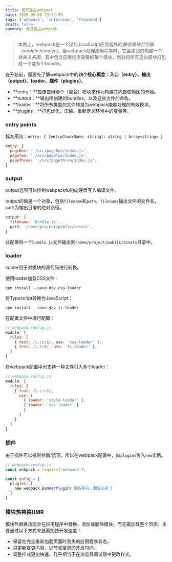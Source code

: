 ```yaml
---
title: 善其器之webpack
date: 2020-05-08 23:32:59
tags: ['webpack', 'interview', 'frontend']
draft: false
summary: 善其器之webpack
---
```


> 本质上，webpack是一个现代JavaScript应用程序的*静态模块打包器（module bundler）*。当webpack处理应用程序时，它会递归的构建一个*依赖关系图*，其中包含应用程序需要的每个模块，然后将所有这些模块打包成一个或多个bundle。

在开始前，需要先了解webpack中的**四个核心概念：入口（entry）、输出（output）、loader、插件（plugins）**。

- **entry：**应该使用哪个（哪些）模块来作为构建其内部依赖图的开始。
- **output：**输出所创建的bundles，以及这些文件的命名。
- **loader：**将所有类型的文件转换为webpack能够处理的有效模块。
- **plugins：**打包优化、压缩、重新定义环境中的变量等。

### entry points

标准用法：`entry: { [entryChunkName: string]: string | Array<string> }`

``` js
entry: {
  pageOne: './src/pageOne/index.js',
  pageTwo: './src/pageTwo/index.js',
  pageThree: './src/pageThree/index.js',
}
```

### output

output选项可以控制webpack如何向硬盘写入编译文件。

output的值是一个对象，包括`filename`和`path`。`filename`输出文件的文件名，`path`为输出目录的绝对路径。

``` js
output: {
  filename: 'bundle.js',
  path: '/home/project/public/assets',
}
```

此配置将一个`bundle.js`文件输出到`/home/project/public/assets`目录中。

### loader

loader用于对模块的源代码进行转换。

使用loader加载CSS文件：

```
npm install --save-dev css-loader
```

将Typescript转换为JavaScript：

```
npm install --save-dev ts-loader
```

在配置文件中进行配置：

``` js
// webpack.config.js
module: {
  rules: [
    { test: /\.css$/, use: 'css-loader' },
    { test: /\.ts$/, use: 'ts-loader' },
  ]
}
```

在webpack配置中也支持一种文件引入多个loader：

``` js
// webpack.config.js
module: {
  rules: [
    { test: /\.css$/, 
      use: [
        { loader: 'style-loader' },
        { loader: 'css-loader' }
        }
      ] 
    }
  ]
}
```

### 插件

由于插件可以携带参数/选项，所以在webpack配置中，向`plugins`传入`new`实例。

``` js
// webpack.config.js
const webpack = require('webpack');

const cnfig = {
  plugins: [
    new webpack.BannerPlugin('版权所有，翻版必究')
  ]
}

```

### 模块热替换HMR

模块热替换功能会在应用程序中替换、添加或删除模块，而无需加载整个页面。主要通过以下方式来显著加快开发速度：

- 保留在完全重新加载页面时丢失的应用程序状态。
- 只更新变更内容，以节省宝贵的开发时间。
- 调整样式更加快速，几乎相当于在浏览器调试器中更改样式。
